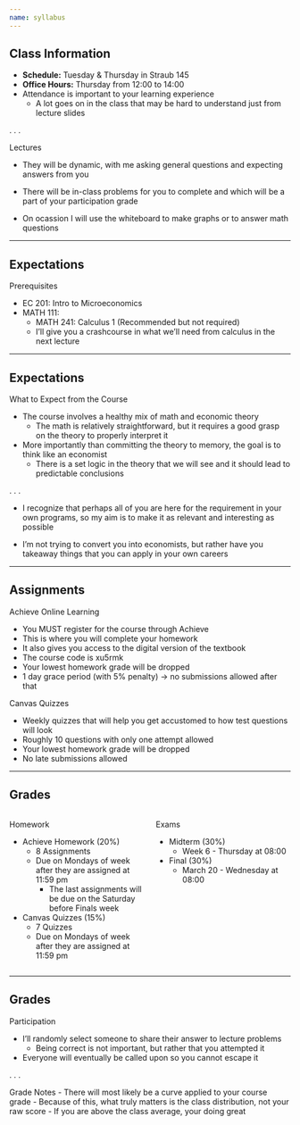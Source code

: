 ```yaml
---
name: syllabus 
---
```


## Class Information {.smaller}

- [**Schedule:**]{.hi} Tuesday & Thursday in Straub 145
- [**Office Hours:**]{.hi} Thursday from 12:00 to 14:00
- [Attendance]{.hii} is important to your learning experience
    - A lot goes on in the class that may be hard to understand just from lecture slides

. . .

[Lectures]{.hi}

- They will be dynamic, with me asking general questions and expecting answers from you

- There will be in-class problems for you to complete and which will be a part of your participation grade

- On ocassion I will use the whiteboard to make graphs or to answer math questions

---

## Expectations

[Prerequisites]{.hi}

- EC 201: Intro to Microeconomics
- MATH 111: 
    - MATH 241: Calculus 1 (Recommended but not required)
    - I'll give you a crashcourse in what we'll need from calculus in the next lecture

---

## Expectations

[What to Expect from the Course]{.hi}

- The course involves a healthy mix of math and economic theory
    - The math is relatively straightforward, but it requires a good grasp on the theory to properly interpret it 
- More importantly than committing the theory to memory, the goal is to think like an economist
    - There is a set logic in the theory that we will see and it should lead to predictable conclusions

. . .

- [I recognize that perhaps all of you are here for the requirement in your own programs, so my aim is to make it as relevant and interesting as possible]{.tiny}

- [I'm not trying to convert you into economists, but rather have you takeaway things that you can apply in your own careers]{.tiny}

---

## Assignments {.smaller}

[Achieve Online Learning]{.hi}

::: {.incremental}
- You [MUST]{.h} register for the course through Achieve
- This is where you will complete your homework 
- It also gives you access to the digital version of the textbook
- The course code is [xu5rmk]{.hp}
- Your lowest homework grade will be dropped
- 1 day grace period (with 5% penalty) $\rightarrow$ no submissions allowed after that
:::

[Canvas Quizzes]{.hi}

::: {.incremental}
- Weekly quizzes that will help you get accustomed to how test questions will look
- Roughly 10 questions with only one attempt allowed
- Your lowest homework grade will be dropped
- No late submissions allowed
:::

--- 

## Grades

:::: {.columns}

::: {.column width="50%"}
[Homework]{.hi}

::: {.incremental}
- Achieve Homework (20%)
    - [8 Assignments]{.h }
    - [Due on Mondays of week after they are assigned at 11:59 pm]{.hi-red}
        - The last assignments will be due on the Saturday before Finals week
- Canvas Quizzes (15%)
    - [7 Quizzes]{.h}
    - [Due on Mondays of week after they are assigned at 11:59 pm]{.hi-red}
:::

:::

::: {.column width=50%}
[Exams]{.hi}

::: {.incremental}
- Midterm (30%)
    - [Week 6 - Thursday at 08:00]{.hi-red}
- Final (30%)
    - [March 20 - Wednesday at 08:00]{.hi-red}
:::

:::

::::

--- 

## Grades 

[Participation]{.hi}

::: {.incremental}
- I'll randomly select someone to share their answer to lecture problems 
   - Being correct is not important, but rather that you attempted it
- Everyone will eventually be called upon so you cannot escape it
:::

. . .

[Grade Notes]{.hii}
- There will most likely be a curve applied to your course grade 
- Because of this, what truly matters is the class distribution, not your raw score
    - If you are above the class average, your doing great
